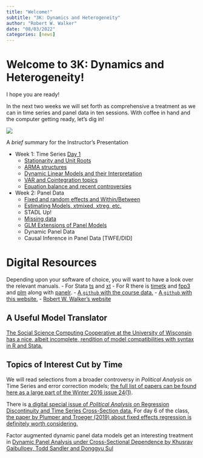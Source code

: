 ```yaml
---
title: "Welcome!"
subtitle: "3K: Dynamics and Heterogeneity"
author: "Robert W. Walker"
date: "08/03/2022"
categories: [news]
---
```


# Welcome to 3K: Dynamics and Heterogeneity!

I hope you are ready! 

In the next two weeks we will set forth as comprehensive a treatment as we can in time series and panel data in ten sessions.  With coffee in hand and the computer getting ready, let's dig in!

![](thumbnail.jpg)

A *brief* summary for the Instructor's Presentation

- Week 1: Time Series [Day 1](https://youtu.be/33ERJFeyEiQ)
  + [Stationarity and Unit Roots](https://youtu.be/-Ibi3SpCBHc)
  + [ARMA structures](https://youtu.be/-Ibi3SpCBHc)
  + [Dynamic Linear Models and their Interpretation](https://youtu.be/lxIdDXVmZqM)
  + [VAR and Cointegration topics](https://youtu.be/DqXBZDNT2Ig)
  + [Equation balance and recent controversies](https://youtu.be/aCe54k-7W-I)
- Week 2: Panel Data
  + [Fixed and random effects and Within/Between](https://youtu.be/QKVynJ37MtE)
  + [Estimating Models, xtmixed, xtreg, etc.](https://youtu.be/rjRllkaoG_c)
  + STADL Up!
  + [Missing data](https://youtu.be/WPiLqjCK1Ng)
  + [GLM Extensions of Panel Models](https://youtu.be/WPiLqjCK1Ng)
  + Dynamic Panel Data
  + Causal Inference in Panel Data [TWFE/DID]

# Digital Resources

Depending upon your software of choice, you will want to have a look over the relevant manuals.
- For Stata [ts](https://www.stata.com/manuals/ts.pdf) and [xt](https://www.stata.com/manuals/xt.pdf)
- For R there is [timetk](https://business-science.github.io/timetk/) and [fpp3](https://otexts.com/fpp3/) and [plm](https://cran.r-project.org/web/packages/plm/vignettes/A_plmPackage.html) along with [panelr](https://cran.r-project.org/web/packages/panelr/vignettes/wbm.html).
- [A `github` with the course data.](https://github.com/robertwwalker/Essex-Data)
- [A `github` with this website.](https://github.com/robertwwalker/ESSSSDA22-3K/)
- [Robert W. Walker's website](https://rww.science)

## A Useful Model Translator

[The Social Science Computing Cooperative at the University of Wisconsin has a nice, albeit incomplete, rendition of model compatibilities with syntax in R and Stata.](https://www.sscc.wisc.edu/sscc/pubs/Rmisc/panelmodels.html)


## Topics of Interest Cut by Time

We will read selections from a broader controversy in *Political Analysis*  on Time Series and error correction models; [the full list of papers can be found here as a large part of the Winter 2016 issue 24(1)](https://www.cambridge.org/core/journals/political-analysis/issue/BEBF2602B7601618A0EA1D40B9AC4DDE).  

There is [a digital special issue of *Political Analysis* on Regression Discontinuity and Time Series Cross-Section data.](https://www.cambridge.org/core/journals/political-analysis/special-collections/panel-data-analysis-and-regression-discontinuity)  For day 6 of the class, [the paper by Plumper and Troeger (2019) about fixed effects regression is definitely worth considering.](https://www.cambridge.org/core/journals/political-analysis/article/not-so-harmless-after-all-the-fixedeffects-model/5DD67D1D95F573B11EB189BA72338854)

Factor augmented dynamic panel data models get an interesting treatment in [Dynamic Panel Analysis under Cross-Sectional Dependence by Khusrav Gaibulloev, Todd Sandler and Donggyu Sul](https://www.cambridge.org/core/journals/political-analysis/article/dynamic-panel-analysis-under-crosssectional-dependence/88101DECF0F2804EF7E8AE2EEC53127F)